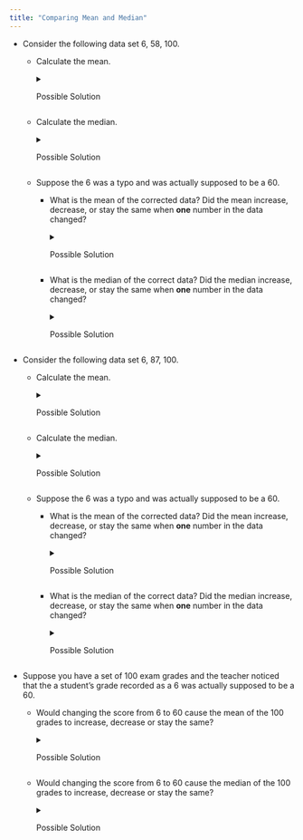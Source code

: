 ```yaml
---
title: "Comparing Mean and Median"
---
```


-   Consider the following data set 6, 58, 100.

    -   Calculate the mean.

        <details>

        <summary>Possible Solution</summary>

        $\overline{x} = \frac{6 + 58 + 100}{3} = 54.\overline{6}$

        The mean of the data is $54.\overline{6}$.

        </details>

    -   Calculate the median.

        <details>

        <summary>Possible Solution</summary>

        The data set in order is 6, 58, 100. We see the middle value is 58.

        The median of the data is 58.

        </details>

    -   Suppose the 6 was a typo and was actually supposed to be a 60.

        -   What is the mean of the corrected data? Did the mean increase, decrease, or stay the same when **one** number in the data changed?

            <details>

            <summary>Possible Solution</summary>

            $\overline{x} = \frac{60 + 58 + 100}{3} = 72.\overline{6}$

            The mean of the corrected data is $72.\overline{6}$.

            $72.\overline{6} > 54.\overline{6}$

            The mean increased.

            </details>

        -   What is the median of the correct data? Did the median increase, decrease, or stay the same when **one** number in the data changed?

            <details>

            <summary>Possible Solution</summary>

            The corrected data set in order is 58, 60, 100. We see the middle value is 60. The median of the corrected data is 60.

            60 \> 58

            The median increased.

            </details>

-   Consider the following data set 6, 87, 100.

    -   Calculate the mean.

        <details>

        <summary>Possible Solution</summary>

        $\overline{x} = \frac{6 + 87 + 100}{3} = 64.\overline{3}$

        The mean of the data is $64.\overline{3}$.

        </details>

    -   Calculate the median.

        <details>

        <summary>Possible Solution</summary>

        The data set in order is 6, 87, 100. We see the middle value is 87.

        The median of the data is 87.

        </details>

    -   Suppose the 6 was a typo and was actually supposed to be a 60.

        -   What is the mean of the corrected data? Did the mean increase, decrease, or stay the same when **one** number in the data changed?

            <details>

            <summary>Possible Solution</summary>

            $\overline{x} = \frac{60 + 87 + 100}{3} = 82.\overline{3}$

            The mean of the corrected data is $82.\overline{3}$.

            $82.\overline{3} > 64.\overline{3}$

            The mean increased.

            </details>

        -   What is the median of the correct data? Did the median increase, decrease, or stay the same when **one** number in the data changed?

            <details>

            <summary>Possible Solution</summary>

            The corrected data set in order is 60, 87, 100. We see the middle value is 87. The median of the corrected data is 87.

            87 = 87

            The median stayed the same.

            </details>

-   Suppose you have a set of 100 exam grades and the teacher noticed that the a student's grade recorded as a 6 was actually supposed to be a 60.

    -   Would changing the score from 6 to 60 cause the mean of the 100 grades to increase, decrease or stay the same?

        <details>

        <summary>Possible Solution</summary>

        We saw with the toy data sets ({6, 58,100} and {6, 87, 100}) that changing the 6 to a 60 caused the mean to increase. Because 6 increased to 60 this caused the mean to increase.

        Using this observation we see that changing the **one** score from 6 to 60 in the data set of 100 grades will also cause the mean to increase.

        </details>

    -   Would changing the score from 6 to 60 cause the median of the 100 grades to increase, decrease or stay the same?

        <details>

        <summary>Possible Solution</summary>

        We saw with the toy data sets ({6, 58,100} and {6, 87, 100}) that changing the 6 to a 60 had a different effect on the median in each data set. This is because calculating the median requires that we compare the number 6 (or the corrected number 60) to every value in the data set when we order them. So we have to know the other values to know how the median is effected when we change the 6 to a 60.

        Using this observation we see that don't know how the median will change when we change the **one** score from 6 to a 60 in the 100 grades.

        We would have to know the rest of the 100 grades to know how the median would change.

        </details>

<!--- Adapted from Practice Exam 1 --->

<!--- Winter 2023 Computation Practice #20 --->
